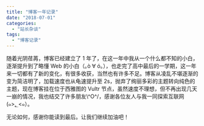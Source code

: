 ```yaml
---
title: "博客一年记录"
date: "2018-07-01"
categories:
  - "站长杂谈"
tags:
  - "博客记录"
---
```


随着光阴荏苒，博客已经建立了 1 年了，在这一年中我从一个什么都不知的小白，逐渐提升到了略懂 Web 的小白（｡ò ∀ ó｡），也走完了高中最后的一学期，这一年来一切都有了新的变化，有很多收获，当然也有许多不足。博客从凌乱不堪逐渐的变为简洁明了，加载速度也从龟速提升至 2s，抛弃了绚丽多彩的主题转向纯色的主题，现在博客挂在位于西雅图的 Vultr 节点，虽然速度不理想，但不再出现几天一崩的情况，我也结交了许多朋友\\^O^/，感谢各位友人与我一同探索互联网(๑>؂<๑）。

无论如何，感谢你能读到最后。让我们继续加油吧！
